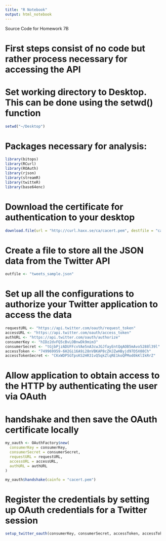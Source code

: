 ```yaml
---
title: "R Notebook"
output: html_notebook
---
```


Source Code for Homework 7B

# First steps consist of no code but rather process necessary for accessing the API

# Set working directory to Desktop. This can be done using the setwd() function
```r
setwd("~/Desktop")
```


# Packages necessary for analysis:
```r
library(bitops)
library(RCurl)
library(ROAuth)
library(rjson)
library(streamR)
library(twitteR)
library(base64enc)
```

# Download the certificate for authentication to your desktop
```r
download.file(url = "http://curl.haxx.se/ca/cacert.pem", destfile = "cacert.pem")
```

# Create a file to store all the JSON data from the Twitter API
```r
outfile <- "tweets_sample.json"
```

# Set up all the configurations to authorize your Twitter application to access the data
```r
requestURL <- "https://api.twitter.com/oauth/request_token"
accessURL <- "https://api.twitter.com/oauth/access_token"
authURL <- "https://api.twitter.com/oauth/authorize"
consumerKey <- "hIDz2dvFQ5cBvLOBnwDk9mim3"
consumerSecret <- "tGjbPjzADUFFcvVAe5nA3cwJGJfayEntQqAOB5mAvo5288l39l"
accessToken <- "749969959-6H2Gi16A9i28nVBKAP8cZHJZwHByjd97D5X08Ch"
accessTokenSecret <- "CKxWDP5GTpsKS2HR31vQ5qkZlqRE1koQPMod0kKlIkRrZ"
```

# Allow application to obtain access to the HTTP by authenticating the user via OAuth
# handshake and then save the OAuth certificate locally
```r
my_oauth <- OAuthFactory$new(
  consumerKey = consumerKey,
  consumerSecret = consumerSecret,
  requestURL = requestURL,
  accessURL = accessURL,
  authURL = authURL
)

my_oauth$handshake(cainfo = "cacert.pem")
```

# Register the credentials by setting up OAuth credentials for a Twitter session
```r
setup_twitter_oauth(consumerKey, consumerSecret, accessToken, accessTokenSecret)
```

